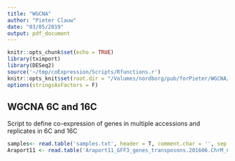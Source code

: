```yaml
---
title: "WGCNA"
author: "Pieter Clauw"
date: "03/05/2019"
output: pdf_document
---
```


```r
knitr::opts_chunk$set(echo = TRUE)
library(tximport)
library(DESeq2)
source('~/tmp/coExpression/Scripts/Rfunctions.r')
knitr::opts_knit$set(root.dir = "/Volumes/nordborg/pub/forPieter/WGCNA/")
options(stringsAsFactors = F)
```

## WGCNA 6C and 16C
Script to define co-expression of genes in multiple accessions and replicates in 6C and 16C


```r
samples<- read.table('samples.txt', header = T, comment.char = '', sep = '\t')
Araport11 <- read.table('Araport11_GFF3_genes_transposons.201606.ChrM_ChrC_FullName.gtf')
```

